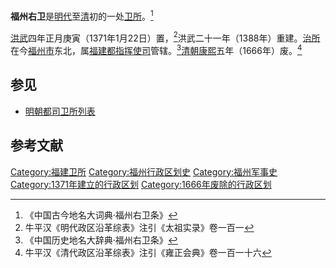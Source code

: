 '''福州右卫'''是[[明代|明代]]至[[清朝|清]]初的一处[[卫所|卫所]]。<ref>《中国古今地名大词典·福州右卫条》</ref>

[[洪武|洪武]]四年正月庚寅（1371年1月22日）置，<ref>牛平汉《明代政区沿革综表》注引《太祖实录》卷一百一</ref>洪武二十一年（1388年）重建。[[治所|治所]]在今[[福州市|福州市]]东北，属[[福建都指挥使司|福建都指挥使司]]管辖。<ref>《中国历史地名大辞典·福州右卫条》</ref>[[清朝|清朝]][[康熙|康熙]]五年（1666年）废。<ref>牛平汉《清代政区沿革综表》注引《雍正会典》卷一百一十六</ref>

==参见==
*[[明朝都司卫所列表|明朝都司卫所列表]]

==参考文献==
{{Reflist}}

{{明代福建都指挥使司}}
{{福建行政区划小作品}}
[[Category:福建卫所|Category:福建卫所]]
[[Category:福州行政区划史|Category:福州行政区划史]]
[[Category:福州军事史|Category:福州军事史]]
[[Category:1371年建立的行政区划|Category:1371年建立的行政区划]]
[[Category:1666年废除的行政区划|Category:1666年废除的行政区划]]